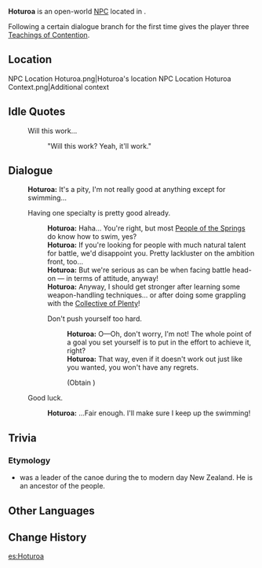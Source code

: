 {{Meta
<!-- Remove this template after adding the missing info -->
|missing_NPC_profile  = yes
}}
{{Character Infobox
|type             = Open-World NPC
|image            = NPC Hoturoa.png
|realname         = 
|deceased         = 
|region           = Natlan
|location         = Natlan
|affiliation      = People of the Springs
|title            = 

|ancestry         = <!-- Clan/family -->
|father           = 
|mother           = 
|spouse           = 
|sibling          = 
|child            = 
|relative         = 

|voiceEN          = 
|voiceCN          = 
|voiceJP          = 
|voiceKR          = 
|dialoguereward   = {{Card|Teachings of Contention|3}}
}}
'''Hoturoa''' is an open-world [[NPC]] located in {{Location|Stadium of the Sacred Flame}}.

Following a certain dialogue branch for the first time gives the player three [[Teachings of Contention]].

==Location==
<gallery>
NPC Location Hoturoa.png|Hoturoa's location
NPC Location Hoturoa Context.png|Additional context
</gallery>
<!--
==Profile==
Detailed story/lore information goes here.
''(To be added.)''

===Appearance===
Keep appearance section short and concise. Limit to 2 paragraphs with 3-4 sentences each.
''(To be added.)''

==Quests and Events==
{{Quests and Events}}
-->
==Idle Quotes==
{{Dialogue Start}}
: {{DIcon|Idle}} Will this work...
:: {{A|VO Hoturoa 01.ogg}} "Will this work? Yeah, it'll work."
{{Dialogue End}}

==Dialogue==
{{Dialogue Start}}
:'''Hoturoa:''' It's a pity, I'm not really good at anything except for swimming...
:{{DIcon}} Having one specialty is pretty good already.
::'''Hoturoa:''' Haha... You're right, but most [[People of the Springs]] do know how to swim, yes?
::'''Hoturoa:''' If you're looking for people with much natural talent for battle, we'd disappoint you. Pretty lackluster on the ambition front, too...
::'''Hoturoa:''' But we're serious as can be when facing battle head-on &mdash; in terms of attitude, anyway!
::'''Hoturoa:''' Anyway, I should get stronger after learning some weapon-handling techniques... or after doing some grappling with the [[Collective of Plenty]]!
::{{DIcon|Reward}} Don't push yourself too hard.
:::'''Hoturoa:''' O&mdash;Oh, don't worry, I'm not! The whole point of a goal you set yourself is to put in the effort to achieve it, right?
:::'''Hoturoa:''' That way, even if it doesn't work out just like you wanted, you won't have any regrets.
:::;(Obtain {{Item|Teachings of Contention|x=3}})
:{{DIcon}} Good luck.
::'''Hoturoa:''' ...Fair enough. I'll make sure I keep up the swimming!
{{Dialogue End}}
<!--
==Event Dialogue==
===Event Name===
{{Dialogue Start}}
:'''Hoturoa:'''
{{Dialogue End}}
-->
==Trivia==
===Etymology===
* {{W|Hoturoa}} was a {{W|Māori mythology|Māori}} leader of the canoe {{W|Tainui (canoe)|Tainui}} during the {{W|Māori migration canoes|voyage}} to modern day New Zealand. He is an ancestor of the {{W|Tainui}} people.

==Other Languages==
{{Other Languages|default_hidden=1
|en       = Hoturoa
|zhs      = 霍图鲁
|zhs_rm   = Huòtúlǔ
|zht      = 霍圖魯
|zht_rm   = Huòtúlǔ
|ja       = ホツロア
|ko       = 호투로아
|es       = Hoturoa
|fr       = Hoturoa
|ru       = Хотуроа
|th       = Hoturoa
|vi       = Hoturoa
|de       = Hoturoa
|id       = Hoturoa
|pt       = Hoturoa
|tr       = Hoturoa
|it       = Hoturoa
}}

==Change History==
{{Change History|5.0}}
<!--
==References==
{{Reflist}}
-->

[[es:Hoturoa]]